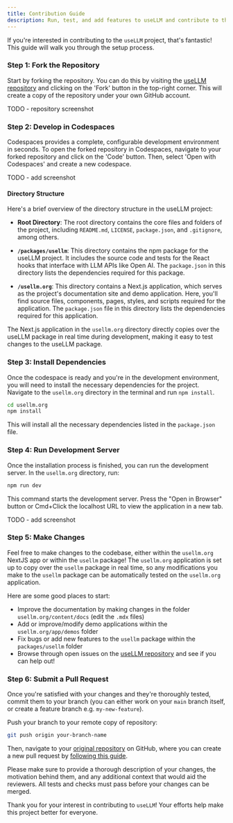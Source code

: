 ```yaml
---
title: Contribution Guide
description: Run, test, and add features to useLLM and contribute to the project!
---
```


If you're interested in contributing to the `useLLM` project, that's fantastic!
This guide will walk you through the setup process.

### Step 1: Fork the Repository

Start by forking the repository. You can do this by visiting the
[useLLM repository](https://github.com/usellm/usellm) and clicking on the 'Fork'
button in the top-right corner. This will create a copy of the repository
under your own GitHub account.

TODO - repository screenshot

### Step 2: Develop in Codespaces

Codespaces provides a complete, configurable development environment in seconds.
To open the forked repository in Codespaces, navigate to your forked repository
and click on the 'Code' button. Then, select 'Open with Codespaces' and create a
new codespace.

TODO - add screenshot

#### Directory Structure

Here's a brief overview of the directory structure in the useLLM project:

- **Root Directory**: The root directory contains the core files and folders of the project,
  including `README.md`, `LICENSE`, `package.json`, and `.gitignore`, among others.

- **`/packages/usellm`**: This directory contains the npm package for the useLLM project.
  It includes the source code and tests for the React hooks that interface with LLM APIs
  like Open AI. The `package.json` in this directory lists the dependencies required for
  this package.

- **`/usellm.org`**: This directory contains a Next.js application, which serves as the
  project's documentation site and demo application. Here, you'll find source files,
  components, pages, styles, and scripts required for the application. The `package.json`
  file in this directory lists the dependencies required for this application.

The Next.js application in the `usellm.org` directory directly copies over the useLLM
package in real time during development, making it easy to test changes to the useLLM package.

### Step 3: Install Dependencies

Once the codespace is ready and you're in the development environment, you will need
to install the necessary dependencies for the project. Navigate to the `usellm.org`
directory in the terminal and run `npm install`.

```bash
cd usellm.org
npm install
```

This will install all the necessary dependencies listed in the `package.json` file.

### Step 4: Run Development Server

Once the installation process is finished, you can run the development server.
In the `usellm.org` directory, run:

```bash
npm run dev
```

This command starts the development server. Press the "Open in Browser" button or Cmd+Click
the localhost URL to view the application in a new tab.

TODO - add screenshot

### Step 5: Make Changes

Feel free to make changes to the codebase, either within the `usellm.org` NextJS app or within
the `usellm` package! The `usellm.org` application is set up to copy over the `usellm` package
in real time, so any modifications you make to the `usellm` package can be automatically
tested on the `usellm.org` application.

Here are some good places to start:

- Improve the documentation by making changes in the folder `usellm.org/content/docs` (edit the `.mdx` files)
- Add or improve/modify demo applications within the `usellm.org/app/demos` folder
- Fix bugs or add new features to the `usellm` package within the `packages/usellm` folder
- Browse through open issues on the [useLLM repository](https://github.com/usellm/usellm/issues) and see if you can help out!

### Step 6: Submit a Pull Request

Once you're satisfied with your changes and they're thoroughly tested, commit them to your
branch (you can either work on your `main` branch itself, or create a feature branch e.g. `my-new-feature`).

Push your branch to your remote copy of repository:

```bash
git push origin your-branch-name
```

Then, navigate to your [original repository](https://usellm.org/usellm) on GitHub, where you can create a new pull request by [following this guide](https://docs.github.com/en/pull-requests/collaborating-with-pull-requests/proposing-changes-to-your-work-with-pull-requests/creating-a-pull-request-from-a-fork).

Please make sure to provide a thorough description of your changes, the motivation behind them, and any additional context that would aid the reviewers. All tests and checks must pass before your changes can be merged.

Thank you for your interest in contributing to `useLLM`! Your efforts help make this project better for everyone.
